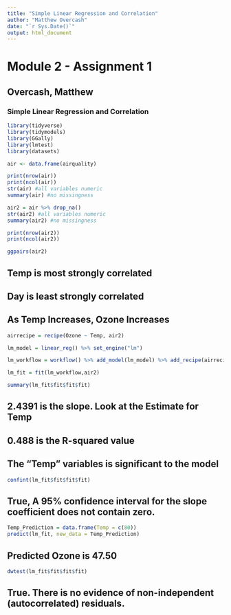 ---
title: "Simple Linear Regression and Correlation"
author: "Matthew Overcash"
date: "`r Sys.Date()`"
output: html_document
---
# Module 2 - Assignment 1
## Overcash, Matthew
### Simple Linear Regression and Correlation

```{r Libraries}
library(tidyverse)
library(tidymodels)
library(GGally)
library(lmtest)
library(datasets)
```

```{r air}
air <- data.frame(airquality)

```

```{r Questions}
print(nrow(air))
print(ncol(air))
str(air) #all variables numeric
summary(air) #no missingness
```

```{r remove missing data}
air2 = air %>% drop_na()
str(air2) #all variables numeric
summary(air2) #no missingness
```

```{r Questions Continued}
print(nrow(air2))
print(ncol(air2))
```

```{r}
ggpairs(air2)
```
## Temp is most strongly correlated
## Day is least strongly correlated
## As Temp Increases, Ozone Increases

```{r Linear Regression}
airrecipe = recipe(Ozone ~ Temp, air2)

lm_model = linear_reg() %>% set_engine("lm")

lm_workflow = workflow() %>% add_model(lm_model) %>% add_recipe(airrecipe)
```

```{r}
lm_fit = fit(lm_workflow,air2)
```

```{r}
summary(lm_fit$fit$fit$fit)
```
## 2.4391 is the slope. Look at the Estimate for Temp
## 0.488 is the R-squared value
## The "Temp" variables is significant to the model

```{r}
confint(lm_fit$fit$fit$fit)
```
## True, A 95% confidence interval for the slope coefficient does not contain zero.

```{r}
Temp_Prediction = data.frame(Temp = c(80))
predict(lm_fit, new_data = Temp_Prediction)
```
## Predicted Ozone is 47.50

```{r}
dwtest(lm_fit$fit$fit$fit)
```
## True. There is no evidence of non-independent (autocorrelated) residuals.

